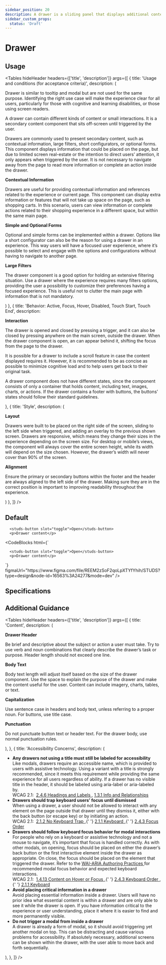 ```yaml
---
sidebar_position: 20
description: A drawer is a sliding panel that displays additional content alongside the main interface.
sidebar_custom_props:
  status: 'Draft'
---
```


# Drawer

<HeaderComponent
  htmlTag="studs-drawer"
  jsxTag="StudsDrawer"
  version="Since 1.0"
  status="Draft"
  urlGithub="overlays/drawer.ts"
  urlStrbook="studs-overlays-drawer--docs"
  folder="overlays"
/>

## Usage

<Tables
  hideHeader
  headers={['title', 'description']}
  args={[
    {
      title: 'Usage and conditions (for acceptance criteria)',
      description: (
<div>
  <p>
  Drawer is similar to tooltip and modal but are not used for the same purpose. Identifying the right use case will make the experience clear for all users, particularly for those with cognitive and learning disabilities, or those using screen readers.
  </p>
  <p>
  A drawer can contain different kinds of content or small interactions. It is a secondary content component that sits off-screen until triggered by the user.
  </p>
<p>
Drawers are commonly used to present secondary content, such as contextual information, large filters, short configurators, or optional forms. This component displays information that could be placed on the page, but due to limited screen real-estate or the intention to direct users’ attention, it only appears when triggered by the user. It is not necessary to navigate away from the page to read more information or complete an action inside the drawer.
</p>
<p><b>Contextual Information</b></p>
<p>Drawers are useful for providing contextual information and references related to the experience or current page. This component can display extra information or features that will not take up space on the page, such as shopping carts. In this scenario, users can view information or complete actions related to their shopping experience in a different space, but within the same main page.</p>
<p><b>Simple and Optional Forms</b></p>
<p>Optional and simple forms can be implemented within a drawer. Options like a short configurator can also be the reason for using a drawer in an experience. This way users will have a focused user experience, where it’s possible to select and engage with the options and configurations without having to navigate to another page.</p>
<p><b>Large Filters</b></p>
<p>The drawer component is a good option for holding an extensive filtering situation. Use a drawer where the experience requires many filters options, providing the user a possibility to customize their preferences having a focused experience. This is useful not to clutter the main page with information that is not mandatory.</p>
</div>)
    },
    {
      title: 'Behavior: Active, Focus, Hover, Disabled, Touch Start, Touch End',
      description: <div>
    <p><b>Interaction</b></p>
    <p>The drawer is opened and closed by pressing a trigger, and it can also be closed by pressing anywhere on the main screen, outside the drawer. When the drawer component is open, an can appear behind it, shifting the focus from the page to the drawer.</p>
    <p>It is possible for a drawer to include a scroll feature in case the content displayed requires it. However, it is recommended to be as concise as possible to minimize cognitive load and to help users get back to their original task.</p>
    <p>A drawer component does not have different states, since the component consists of only a container that holds content, including text, images, charts, or actions. If the drawer contains a footer with buttons, the buttons’ states should follow their standard guidelines.</p>
    </div>
    },
    {
      title: 'Style',
      description: (<div>
        <p><b>Layout</b></p>
        <p>Drawers were built to be placed on the right side of the screen, sliding to the left side when triggered, and adding an overlay to the previous shown screen. Drawers are responsive, which means they change their sizes in the experience depending on the screen size. For desktop or mobile’s views, the component will always cover the entire screen height, while its width will depend on the size chosen. However, the drawer’s width will never cover than 90% of the screen.</p>
        <p><b>Alignment</b></p>
        <p>Ensure the primary or secondary buttons within the footer and the header are always aligned to the left side of the drawer. Making sure they are in the correct position is important to improving readability throughout the experience.</p>
      </div>)
    },
]}
/>

## Default

<ResizerFeatures>
<studs-drawer position="right" size="medium" close-on-esc="">

      <studs-button slot="toggle">Open</studs-button>
      <p>Drawer content</p>

  </studs-drawer>
</ResizerFeatures>

<CodeBlocks
  html={`
<studs-drawer position="right" size="medium" close-on-esc="">

      <studs-button slot="toggle">Open</studs-button>
      <p>Drawer content</p>

  </studs-drawer>
  `}
  figmaUrl="https://www.figma.com/file/REEM2zSoF2qoLpXTYfYhih/STUDS?type=design&node-id=16563%3A24277&mode=dev"
/>


## Specifications


<PropertyTabs componentKey="drawer" />

## Additional Guidance

<Tables
  hideHeader
  headers={['title', 'description']}
  args={[
    {
      title: 'Content',
      description: (
        <div>
<b>Drawer Header</b>
<p>Be brief and descriptive about the subject or action a user must take. Try to use verb and noun combinations that clearly describe the drawer’s task or purpose. Header length should not exceed one line.</p>
<b>Body Text</b>
<p>Body text length will adjust itself based on the size of the drawer component. Use the space to explain the purpose of the drawer and make the content useful for the user. Content can include imagery, charts, tables, or text.</p>
<b>Capitalization</b>
<p>Use sentence case in headers and body text, unless referring to a proper noun. For buttons, use title case.</p>
<b>Punctuation</b>
<p>Do not punctuate button text or header text. For the drawer body, use normal punctuation rules.</p>
        </div>
      ),
    },
    {
      title: 'Accessibility Concerns',
      description: (
        <div>
          <ul>
            <li>
              <b>
                Any drawers not using a title must still be labeled for accessibility
              </b>
              <div>
                Like modals, drawers require an accessible name, which is provided to users with assistive technology. Using a variant with a title is strongly recommended, since it meets this requirement while providing the same experience for all users regardless of ability. If a drawer has no visible title in the header, it should be labeled using aria-label or aria-labeled by.
              </div>
              <div>
                WCAG 2.1:&nbsp;
                <a href="https://www.w3.org/WAI/WCAG21/Understanding/headings-and-labels">
                  2.4.6 Headings and Labels
                </a>
                ,
                <a href="https://www.w3.org/WAI/WCAG21/Understanding/info-and-relationships.html">
                  1.3.1 Info and Relationships
                </a>
              </div>
            </li>
            <li>
              <b>Drawers should trap keyboard users’ focus until dismissed</b>
              <div>
                When using a drawer, a user should not be allowed to interact with any element on the page outside that drawer until they dismiss it, either with the back button (or escape key) or by initiating an action.
              </div>
              <div>
                WCAG 2.1:&nbsp;
                <a href="https://www.w3.org/WAI/WCAG21/Understanding/no-keyboard-trap.html">
                  2.1.2 No Keyboard Trap
                </a>,{' '}
                <a href="https://www.w3.org/WAI/WCAG21/Understanding/keyboard.html">
                  2.1.1 Keyboard
                </a>,{' '}
                <a href="https://www.w3.org/WAI/WCAG21/Understanding/focus-order.html">
                  2.4.3 Focus Order
                </a>
              </div>
            </li>
            <li>
              <b>Drawers should follow keyboard focus behavior for modal interactions</b>
              <div>
                For people who rely on a keyboard or assistive technology and not a mouse to navigate, it’s important that focus is handled correctly. As with other modals, on opening, focus should be placed on either the drawer’s back button or the first interactive element inside the drawer as appropriate. On close, the focus should be placed on the element that triggered the drawer. Refer to the <a href="https://www.w3.org/WAI/ARIA/apg/patterns/dialog-modal/"> WAI-ARIA Authoring Practices </a>for recommended modal focus behavior and expected keyboard interactions.
              </div>
                <div>
                WCAG 2.1:&nbsp;
                <a href="https://www.w3.org/WAI/WCAG21/Understanding/content-on-hover-or-focus.html">
                  1.4.13 Content on Hover or Focus
                </a>,{' '}
                <a href="https://www.w3.org/WAI/WCAG21/Understanding/focus-order.html">
                  2.4.3 Keyboard Order
                </a>,{' '}
                <a href="https://www.w3.org/WAI/WCAG21/Understanding/keyboard.html">
                  2.1.1 Keyboard
                </a>
              </div>
            </li>
            <li>
              <b>Avoid placing critical information in a drawer</b>
              <div>
                Avoid placing essential information inside a drawer. Users will have no prior idea what essential content is within a drawer and are only able to see it while the drawer is open. If you have information critical to the experience or user understanding, place it where it is easier to find and more permanently visible.
              </div>
            </li>
            <li>
              <b>Do not trigger a modal from inside a drawer</b>
              <div>
                A drawer is already a form of modal, so it should avoid triggering yet another modal on top. This can be distracting and cause various problems for accessibility. If absolutely necessary, additional screens can be shown within the drawer, with the user able to move back and forth sequentially.
              </div>
            </li>
          </ul>
        </div>
      ),
    },
  ]}
/>